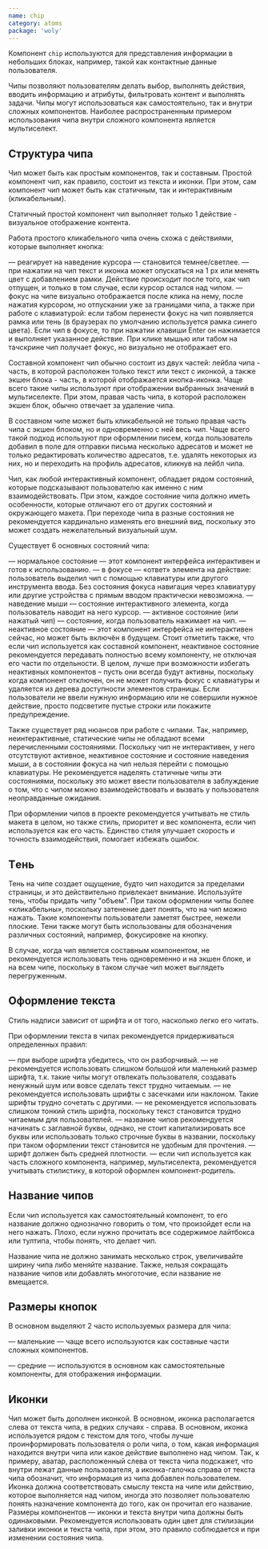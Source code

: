 ```yaml
---
name: chip
category: atoms
package: 'woly'
---
```


Компонент `chip` используются для представления информации в небольших блоках, например, такой как контактные данные пользователя.

Чипы позволяют пользователям делать выбор, выполнять действия, вводить информацию и атрибуты, фильтровать контент и выполнять задачи.
Чипы могут использоваться как самостоятельно, так и внутри сложных компонентов.
Наиболее распространенным примером использования чипа внутри сложного компонента является мультиселект.

## Структура чипа

Чип может быть как простым компонентов, так и составным.
Простой компонент чип, как правило, состоит из текста и иконки.
При этом, сам компонент чип может быть как статичным, так и интерактивным (кликабельным).

Статичный простой компонент чип выполняет только 1 действие - визуальное отображение контента.

Работа простого кликабельного чипа очень схожа с действиями, которые выполняет кнопка:

— реагирует на наведение курсора — становится темнее/светлее.
— при нажатии на чип текст и иконка может опускаться на 1 px или менять цвет с добавлением рамки. Действие происходит после того, как чип отпущен, и только в том случае, если курсор остался над чипом.
— фокус на чипе визуально отображается после клика на нему, после нажатия курсором, но отпускании уже за границами чипа, а также при работе с клавиатурой: если табом перенести фокус на чип появляется рамка или тень (в браузерах по умолчанию используется рамка синего цвета).
Если чип в фокусе, то при нажатии клавиши Enter он нажимается и выполняет указанное действие.
При клике мышью или табом на тачскрине чип получает фокус, но визуально не отображает его.

Составной компонент чип обычно состоит из двух частей: лейбла чипа - часть, в которой расположен только текст или текст с иконкой, а также экшен блока - часть, в которой отображается кнопка-иконка.
Чаще всего такие чипы используют при отображении выбранных значений в мультиселекте. При этом, правая часть чипа, в которой расположен экшен блок, обычно отвечает за удаление чипа.

В составном чипе может быть кликабельной не только правая часть чипа с экшен блоком, но и одновременно с ней весь чип.
Чаще всего такой подход используют при оформлении писем, когда пользователь добавил в поле для отправки письма несколько адресатов и может не только редактировать количество адресатов, т.е. удалять некоторых из них, но и переходить на профиль адресатов, кликнув на лейбл чипа.

Чип, как любой интерактивный компонент, обладает рядом состояний, которые подсказывают пользователю как именно с ним взаимодействовать.
При этом, каждое состояние чипа должно иметь особенности, которые отличают его от других состояний и окружающего макета.
При переходе чипа в разные состояния не рекомендуется кардинально изменять его внешний вид, поскольку это может создать нежелательный визуальный шум.

Существует 6 основных состояний чипа:

— нормальное состояние — этот компонент интерфейса интерактивен и готов к использованию.
— в фокусе — «ответ» элемента на действие: пользователь выделил чип с помощью клавиатуры или другого инструмента ввода. Без состояния фокуса навигация через клавиатуру или другие устройства с прямым вводом практически невозможна.
— наведение мыши — состояние интерактивного элемента, когда пользователь наводит на него курсор.
— активное состояние (или нажатый чип) — состояние, когда пользователь нажимает на чип.
— неактивное состояние — этот компонент интерфейса не интерактивен сейчас, но может быть включён в будущем.
Стоит отметить также, что если чип используется как составной компонент, неактивное состояние рекомендуется передавать полностью всему компоненту, не отключая его части по отдельности.
В целом, лучше при возможности избегать неактивных компонентов – пусть они всегда будут активны, поскольку когда компонент отключен, он не может получить фокус с клавиатуры и удаляется из дерева доступности элементов страницы.
Если пользователи не ввели нужную информацию или не совершили нужное действие, просто подсветите пустые строки или покажите предупреждение.

Также существует ряд нюансов при работе с чипами.
Так, например, неинтерактивные, статические чипы не обладают всеми перечисленными состояниями. Поскольку чип не интерактивен, у него отсутствуют активное, неактивное состояние и состояние наведения мыши, а в состоянии фокуса на чип нельзя перейти с помощью клавиатуры.
Не рекомендуется наделять статичные чипы эти состояниями, поскольку это может ввести пользователя в заблуждение о том, что с чипом можно взаимодействовать и вызвать у пользователя неоправданные ожидания.

При оформлении чипов в проекте рекомендуется учитывать не стиль макета в целом, но также стиль, приоритет и вес компонента, если чип используется как его часть.
Единство стиля улучшает скорость и точность взаимодействия, помогает избежать ошибок.

## Tень

Тень на чипе создает ощущение, будто чип находится за пределами страницы, и это действительно привлекает внимание.
Используйте тень, чтобы придать чипу "объем". При таком оформлении чипы более «кликабельны», поскольку затенение дает понять, что на чип можно нажать.
Такие компоненты пользователи заметят быстрее, нежели плоские.
Тени также могут быть использованы для обозначения различных состояний, например, фокусировке на кнопку.

В случае, когда чип является составным компонентом, не рекомендуется использовать тень одновременно и на экшен блоке, и на всем чипе, поскольку в таком случае чип может выглядеть перегруженным.

## Оформление текста

Стиль надписи зависит от шрифта и от того, насколько легко его читать.

При оформлении текста в чипах рекомендуется придерживаться определенных правил:

— при выборе шрифта убедитесь, что он разборчивый.
— не рекомендуется использовать слишком большой или маленький размер шрифта, т.к. такие чипы могут отвлекать пользователя, создавать ненужный шум или вовсе сделать текст трудно читаемым.
— не рекомендуется использовать шрифты с засечками или наклоном. Такие шрифты трудно сочетать с другими.
— не рекомендуется использовать слишком тонкий стиль шрифта, поскольку текст становится трудно читаемым для пользователей.
— название чипов рекомендуется начинать с заглавной буквы, однако, не стоит капитализировать все буквы или использовать только строчные буквы в названии, поскольку при таком оформлении текст становится не удобным для прочтения.
— шрифт должен быть средней плотности.
— если чип используется как часть сложного компонента, например, мультиселекта, рекомендуется учитывать стилистику, в которой оформлен компонент-родитель.

## Название чипов

Если чип используется как самостоятельный компонент, то его название должно однозначно говорить о том, что произойдет если на него нажать.
Плохо, если нужно прочитать все содержимое лайтбокса или тултипа, чтобы понять, что делает чип.

Название чипа не должно занимать несколько строк, увеличивайте ширину чипа либо меняйте название.
Также, нельзя сокращать название чипов или добавлять многоточие, если название не вмещается.

## Размеры кнопок

В основном выделяют 2 часто используемых размера для чипа:

— маленькие — чаще всего используются как составные части сложных компонентов.

— средние — используются в основном как самостоятельные компоненты, для отображения информации.

## Иконки

Чип может быть дополнен иконкой. В основном, иконка располагается слева от текста чипа, в редких случаях - справа.
В основном, иконка используется рядом с текстом для того, чтобы лучше проинформировать пользователя о роли чипа, о том, какая информация находится внутри чипа или какое действие выполнено над чипом.
Так, к примеру, аватар, расположенный слева от текста чипа подскажет, что внутри лежат данные пользователя, а иконка-галочка справа от текста чипа обозначит, что информация из чипа добавлен пользователем.
Иконка должна соответствовать смыслу текста на чипе или действию, которое выполняется над чипом, иногда это позволяет пользователю понять назначение компонента до того, как он прочитал его название.
Размеры компонентов — иконки и текста внутри чипа должны быть одинаковыми. Рекомендуется использовать один цвет для стилизации заливки иконки и текста чипа, при этом, это правило соблюдается и при изменении состояния чипа.
